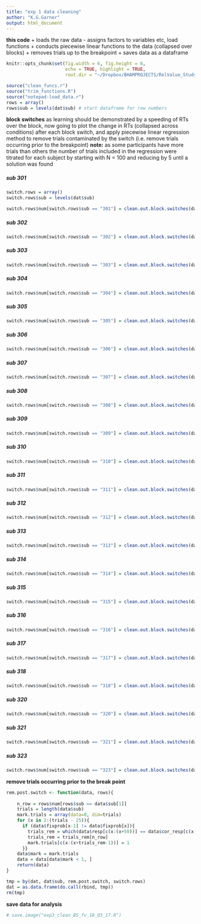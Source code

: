 ```yaml
---
title: "exp 1 data cleaning"
author: "K.G.Garner"
output: html_document
---
```


__this code__ 
  + loads the raw data - assigns factors to variables etc, load functions
  + conducts piecewise linear functions to the data (collapsed over blocks)
  + removes trials up to the breakpoint
  + saves data as a dataframe

```r
knitr::opts_chunk$set(fig.width = 6, fig.height = 6, 
                      echo = TRUE, highlight = TRUE,
                      root.dir = "~/Dropbox/BHAMPROJECTS/RelValue_StudyProgramme/PROJECT_REPOSITORIES/ADDBIAS_REPOS/EXP1/ANALYSIS")
```


```r

source("clean_funcs.r")
source("trim_functions.R")
source("notepad-load_data.r")
rows = array()
rows$sub = levels(dat$sub) # start dataframe for row numbers
```
__block switches__
as learning should be demonstrated by a speeding of RTs over the block, now going to plot the change in RTs (collapsed across conditions) after each block switch, and apply piecewise linear regression method to remove trials contaminated by the switch (i.e. remove trials occurring prior to the breakpoint)
__note:__ as some participants have more trials than others the number of trials included in the regression were titrated for each subject by starting with N = 100 and reducing by 5 until a solution was found

##### sub 301
```r
switch.rows = array()
switch.rows$sub = levels(dat$sub)

switch.rows$num[switch.rows$sub == "301"] = clean.out.block.switches(dat[dat$sub == "301",], 100)
```

##### sub 302
```r
switch.rows$num[switch.rows$sub == "302"] = clean.out.block.switches(dat[dat$sub == "302",], 85)
```
##### sub 303
```r
switch.rows$num[switch.rows$sub == "303"] = clean.out.block.switches(dat[dat$sub == "303",],85)
```
##### sub 304
```r
switch.rows$num[switch.rows$sub == "304"] = clean.out.block.switches(dat[dat$sub == "304",], 95)
```
##### sub 305
```r
switch.rows$num[switch.rows$sub == "305"] = clean.out.block.switches(dat[dat$sub == "305",],80)
```

##### sub 306
```r
switch.rows$num[switch.rows$sub == "306"] = clean.out.block.switches(dat[dat$sub == "306",],85)
```

##### sub 307
```r
switch.rows$num[switch.rows$sub == "307"] = clean.out.block.switches(dat[dat$sub == "307",],90)
```

##### sub 308
```r
switch.rows$num[switch.rows$sub == "308"] = clean.out.block.switches(dat[dat$sub == "308",],90)
```
##### sub 309
```r
switch.rows$num[switch.rows$sub == "309"] = clean.out.block.switches(dat[dat$sub == "309",],90)
```


##### sub 310
```r
switch.rows$num[switch.rows$sub == "310"] = clean.out.block.switches(dat[dat$sub == "310",],85)
```

##### sub 311
```r
switch.rows$num[switch.rows$sub == "311"] = clean.out.block.switches(dat[dat$sub == "311",],80)
```

##### sub 312
```r
switch.rows$num[switch.rows$sub == "312"] = clean.out.block.switches(dat[dat$sub == "312",],90)
```

##### sub 313
```r
switch.rows$num[switch.rows$sub == "313"] = clean.out.block.switches(dat[dat$sub == "313",],90)
```


##### sub 314
```r
switch.rows$num[switch.rows$sub == "314"] = clean.out.block.switches(dat[dat$sub == "314",],90)
```

##### sub 315
```r
switch.rows$num[switch.rows$sub == "315"] = clean.out.block.switches(dat[dat$sub == "315",],90)

```


##### sub 316
```r
switch.rows$num[switch.rows$sub == "316"] = clean.out.block.switches(dat[dat$sub == "316",],90)

```

##### sub 317
```r
switch.rows$num[switch.rows$sub == "317"] = clean.out.block.switches(dat[dat$sub == "317",],90)

```

##### sub 318
```r
switch.rows$num[switch.rows$sub == "318"] = clean.out.block.switches(dat[dat$sub == "318",],90)

```

##### sub 320
```r
switch.rows$num[switch.rows$sub == "320"] = clean.out.block.switches(dat[dat$sub == "320",],75)

```

##### sub 321
```r
switch.rows$num[switch.rows$sub == "321"] = clean.out.block.switches(dat[dat$sub == "321",],90)

```

##### sub 323
```r
switch.rows$num[switch.rows$sub == "323"] = clean.out.block.switches(dat[dat$sub == "323",],90)

```



__remove trials occurring prior to the break point__

```r
rem.post.switch <- function(data, rows){
  
    n_row = rows$num[rows$sub == data$sub[1]]
    trials = length(data$sub)
    mark.trials = array(data=0, dim=trials)
    for (x in 2:(trials - 25)){
      if (data$fixprob[x-1] != data$fixprob[x]){
        trials_rem = which(data$resp[c(x:(x+50))] == data$cor_resp[c(x:(x+50))])
        trials_rem = trials_rem[n_row]
        mark.trials[c(x:(x+trials_rem-1))] = 1
      }}
    data$mark = mark.trials
    data = data[data$mark < 1, ]
    return(data)
}

tmp = by(dat, dat$sub, rem.post.switch, switch.rows)
dat = as.data.frame(do.call(rbind, tmp))
rm(tmp)
```

__save data for analysis__ 
```r
# save.image("exp3_clean_BS_fv_18_03_17.R")
```

